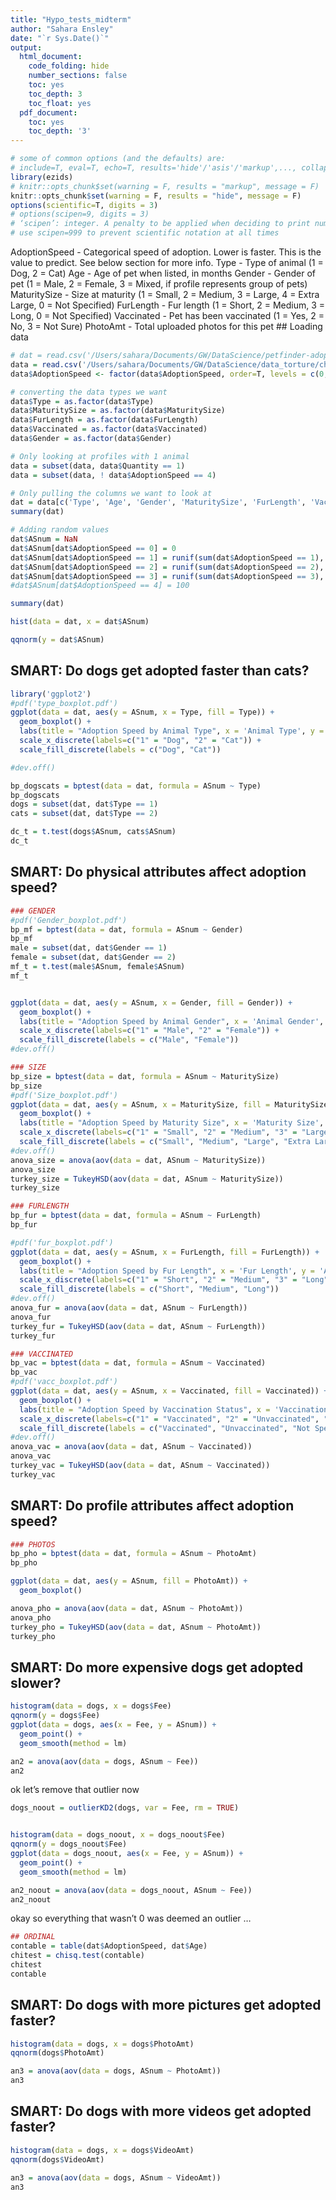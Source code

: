 ```yaml
---
title: "Hypo_tests_midterm"
author: "Sahara Ensley"
date: "`r Sys.Date()`"
output:
  html_document:
    code_folding: hide
    number_sections: false
    toc: yes
    toc_depth: 3
    toc_float: yes
  pdf_document:
    toc: yes
    toc_depth: '3'
---
```


```r
# some of common options (and the defaults) are: 
# include=T, eval=T, echo=T, results='hide'/'asis'/'markup',..., collapse=F, warning=T, message=T, error=T, cache=T, fig.width=6, fig.height=4, fig.dim=c(6,4) #inches, fig.align='left'/'center','right', 
library(ezids)
# knitr::opts_chunk$set(warning = F, results = "markup", message = F)
knitr::opts_chunk$set(warning = F, results = "hide", message = F)
options(scientific=T, digits = 3) 
# options(scipen=9, digits = 3) 
# ‘scipen’: integer. A penalty to be applied when deciding to print numeric values in fixed or exponential notation.  Positive values bias towards fixed and negative towards scientific notation: fixed notation will be preferred unless it is more than ‘scipen’ digits wider.
# use scipen=999 to prevent scientific notation at all times
```
AdoptionSpeed - Categorical speed of adoption. Lower is faster. This is the value to predict. See below section for more info.
Type - Type of animal (1 = Dog, 2 = Cat)
Age - Age of pet when listed, in months
Gender - Gender of pet (1 = Male, 2 = Female, 3 = Mixed, if profile represents group of pets)
MaturitySize - Size at maturity (1 = Small, 2 = Medium, 3 = Large, 4 = Extra Large, 0 = Not Specified)
FurLength - Fur length (1 = Short, 2 = Medium, 3 = Long, 0 = Not Specified)
Vaccinated - Pet has been vaccinated (1 = Yes, 2 = No, 3 = Not Sure)
PhotoAmt - Total uploaded photos for this pet
## Loading data
```r
# dat = read.csv('/Users/sahara/Documents/GW/DataScience/petfinder-adoption-prediction/train/train.csv')
data = read.csv('/Users/sahara/Documents/GW/DataScience/data_torture/chapter_5/datafile.csv')
data$AdoptionSpeed <- factor(data$AdoptionSpeed, order=T, levels = c(0,1,2,3,4))

# converting the data types we want
data$Type = as.factor(data$Type)
data$MaturitySize = as.factor(data$MaturitySize)
data$FurLength = as.factor(data$FurLength)
data$Vaccinated = as.factor(data$Vaccinated)
data$Gender = as.factor(data$Gender)

# Only looking at profiles with 1 animal
data = subset(data, data$Quantity == 1)
data = subset(data, ! data$AdoptionSpeed == 4)

# Only pulling the columns we want to look at
dat = data[c('Type', 'Age', 'Gender', 'MaturitySize', 'FurLength', 'Vaccinated', 'PhotoAmt', 'AdoptionSpeed')]
summary(dat)
```

```r
# Adding random values
dat$ASnum = NaN
dat$ASnum[dat$AdoptionSpeed == 0] = 0
dat$ASnum[dat$AdoptionSpeed == 1] = runif(sum(dat$AdoptionSpeed == 1), 1, 7)
dat$ASnum[dat$AdoptionSpeed == 2] = runif(sum(dat$AdoptionSpeed == 2), 8, 30)
dat$ASnum[dat$AdoptionSpeed == 3] = runif(sum(dat$AdoptionSpeed == 3), 31, 90)
#dat$ASnum[dat$AdoptionSpeed == 4] = 100

summary(dat)
```


```r
hist(data = dat, x = dat$ASnum)
```

```r
qqnorm(y = dat$ASnum)
```


## SMART: Do dogs get adopted faster than cats?
```r
library('ggplot2')
#pdf('type_boxplot.pdf')
ggplot(data = dat, aes(y = ASnum, x = Type, fill = Type)) + 
  geom_boxplot() +
  labs(title = "Adoption Speed by Animal Type", x = 'Animal Type', y = 'Adoption Speed') + 
  scale_x_discrete(labels=c("1" = "Dog", "2" = "Cat")) + 
  scale_fill_discrete(labels = c("Dog", "Cat"))

#dev.off()
```

```r
bp_dogscats = bptest(data = dat, formula = ASnum ~ Type)
bp_dogscats
dogs = subset(dat, dat$Type == 1)
cats = subset(dat, dat$Type == 2)

dc_t = t.test(dogs$ASnum, cats$ASnum)
dc_t
```



## SMART: Do physical attributes affect adoption speed?
```r
### GENDER
#pdf('Gender_boxplot.pdf')
bp_mf = bptest(data = dat, formula = ASnum ~ Gender)
bp_mf
male = subset(dat, dat$Gender == 1)
female = subset(dat, dat$Gender == 2)
mf_t = t.test(male$ASnum, female$ASnum)
mf_t


ggplot(data = dat, aes(y = ASnum, x = Gender, fill = Gender)) + 
  geom_boxplot() + 
  labs(title = "Adoption Speed by Animal Gender", x = 'Animal Gender', y = 'Adoption Speed') + 
  scale_x_discrete(labels=c("1" = "Male", "2" = "Female")) + 
  scale_fill_discrete(labels = c("Male", "Female"))
#dev.off()
```

```r
### SIZE
bp_size = bptest(data = dat, formula = ASnum ~ MaturitySize)
bp_size
#pdf('Size_boxplot.pdf')
ggplot(data = dat, aes(y = ASnum, x = MaturitySize, fill = MaturitySize)) + 
  geom_boxplot() + 
  labs(title = "Adoption Speed by Maturity Size", x = 'Maturity Size', y = 'Adoption Speed') + 
  scale_x_discrete(labels=c("1" = "Small", "2" = "Medium", "3" = "Large", "4" = "Extra Large")) + 
  scale_fill_discrete(labels = c("Small", "Medium", "Large", "Extra Large"))
#dev.off()
anova_size = anova(aov(data = dat, ASnum ~ MaturitySize))
anova_size
turkey_size = TukeyHSD(aov(data = dat, ASnum ~ MaturitySize))
turkey_size
```

```r
### FURLENGTH
bp_fur = bptest(data = dat, formula = ASnum ~ FurLength)
bp_fur

#pdf('fur_boxplot.pdf')
ggplot(data = dat, aes(y = ASnum, x = FurLength, fill = FurLength)) + 
  geom_boxplot() +
  labs(title = "Adoption Speed by Fur Length", x = 'Fur Length', y = 'Adoption Speed') + 
  scale_x_discrete(labels=c("1" = "Short", "2" = "Medium", "3" = "Long")) + 
  scale_fill_discrete(labels = c("Short", "Medium", "Long"))
#dev.off()
anova_fur = anova(aov(data = dat, ASnum ~ FurLength))
anova_fur
turkey_fur = TukeyHSD(aov(data = dat, ASnum ~ FurLength))
turkey_fur
```


```r
### VACCINATED
bp_vac = bptest(data = dat, formula = ASnum ~ Vaccinated)
bp_vac
#pdf('vacc_boxplot.pdf')
ggplot(data = dat, aes(y = ASnum, x = Vaccinated, fill = Vaccinated)) + 
  geom_boxplot() + 
  labs(title = "Adoption Speed by Vaccination Status", x = 'Vaccination Status', y = 'Adoption Speed') + 
  scale_x_discrete(labels=c("1" = "Vaccinated", "2" = "Unvaccinated", "3" = "Not Specified")) + 
  scale_fill_discrete(labels = c("Vaccinated", "Unvaccinated", "Not Specified"))
#dev.off()
anova_vac = anova(aov(data = dat, ASnum ~ Vaccinated))
anova_vac
turkey_vac = TukeyHSD(aov(data = dat, ASnum ~ Vaccinated))
turkey_vac
```


## SMART: Do profile attributes affect adoption speed?

```r
### PHOTOS
bp_pho = bptest(data = dat, formula = ASnum ~ PhotoAmt)
bp_pho

ggplot(data = dat, aes(y = ASnum, fill = PhotoAmt)) + 
  geom_boxplot()

anova_pho = anova(aov(data = dat, ASnum ~ PhotoAmt))
anova_pho
turkey_pho = TukeyHSD(aov(data = dat, ASnum ~ PhotoAmt))
turkey_pho
```

## SMART: Do more expensive dogs get adopted slower?
```r

histogram(data = dogs, x = dogs$Fee)
qqnorm(y = dogs$Fee)
ggplot(data = dogs, aes(x = Fee, y = ASnum)) + 
  geom_point() + 
  geom_smooth(method = lm)
```

```r
an2 = anova(aov(data = dogs, ASnum ~ Fee))
an2
```


ok let's remove that outlier now

```r
dogs_noout = outlierKD2(dogs, var = Fee, rm = TRUE)


histogram(data = dogs_noout, x = dogs_noout$Fee)
qqnorm(y = dogs_noout$Fee)
ggplot(data = dogs_noout, aes(x = Fee, y = ASnum)) + 
  geom_point() + 
  geom_smooth(method = lm)
```

```r
an2_noout = anova(aov(data = dogs_noout, ASnum ~ Fee))
an2_noout
```

okay so everything that wasn't 0 was deemed an outlier ...

```r
## ORDINAL
contable = table(dat$AdoptionSpeed, dat$Age)
chitest = chisq.test(contable)
chitest
contable
```

## SMART: Do dogs with more pictures get adopted faster?

```r
histogram(data = dogs, x = dogs$PhotoAmt)
qqnorm(dogs$PhotoAmt)
```


```r
an3 = anova(aov(data = dogs, ASnum ~ PhotoAmt))
an3
```

## SMART: Do dogs with more videos get adopted faster?

```r
histogram(data = dogs, x = dogs$VideoAmt)
qqnorm(dogs$VideoAmt)
```


```r
an3 = anova(aov(data = dogs, ASnum ~ VideoAmt))
an3
```


